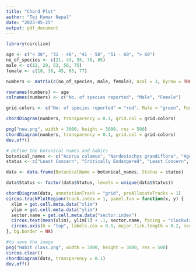 ```yaml
---
title: "Chord Plot"
author: "Tej Kumar Nepal"
date: "2023-05-25"
output: pdf_document
---
```


```r
library(circlize)

age <- c("< 30", "31 - 40", "41 - 50", "51 - 60", "> 60")
no_of_species <- c(21, 43, 55, 70, 85)
male <- c(12, 29, 53, 56, 75)
female <- c(18, 36, 45, 65, 77)

numbers <- matrix(c(no_of_species, male, female), ncol = 3, byrow = TRUE)

rownames(numbers) <- age
colnames(numbers) <- c("No. of species reported", "Male", "Female")

grid.colors <- c("No. of species reported" = "red", Male = "green", Female = "blue")

chordDiagram(numbers, transparency = 0.1, grid.col = grid.colors)
```
```r
png("new.png", width = 3000, height = 3000, res = 500)
chordDiagram(numbers, transparency = 0.1, grid.col = grid.colors)
dev.off()
```

```r
# Define the botanical names and habits
botanical_names <- c("Acorus calamus", "Nardostachys grandiflora", "Ageratum conyzoides", "Artemisia indica", "Eupatorium adenophorum", "Fagopyrum dibotrys", "Cyathocline purpurea", "Bidens pilosa", "Astilbe rivularis", "Bauhinia vahlii", "Cardamine hirsuta", "Schima wallichii", "Ocimum tenuiflorum", "Aloe vera", "Cannabis sativa", "Drymaria diandra", "Rubia manjith", "Swertia chirata", "Abrus precatorius", "Rubia cordifolia", "Garcinia cowa", "Ficus benjamina", "Ficus religiosa", "Ficus benghalensis", "Ficus auriculata", "Ficus semicordata", "Artocarpus heterophyllus", "Morus australis", "Osbeckia crinita", "Nephrolepis tuberosa", "Colocasia esculenta", "Diplazium esculentum", "Bergenia ciliata", "Curcuma longa", "Zanthoxylum armatum", "Piper mullesua", "Girardinia diversifolia", "Elatostema lineolatum", "Rubus ellipticus", "Prunus persica", "Oroxylum indicum", "Phytolacca acinosa", "Lindernia anagallis", "Lobelia nummularia", "Mangifera indica", "Phyllanthus emblica", "Euphorbia hirta", "Piper longum", "Ziziphus mauritiana", "Momordica charantia", "Dioscorea bulbifera", "Entada pursaetha", "Tamarindus indica", "Juglans regia", "Moringa oleifera", "Picrorhiza kurroa", "Cynodon dactylon", "Punica granatum", "Amomum subulatum", "Alnus nepalensis", "Zingiber officinate", "Senna tora", "Selaginella delicatula", "Choerospondias axillaris", "Rhus chinensis", "Aquilaria malaccensis", "Cinnamomum tamala", "Bauhinia variegata", "Mentha spicata", "Oxalis corniculata", "Rumex nepalensis")
status <- c("Least Concern", "Critically Endangered", "Least Concern", "Least Concern", "Least Concern", "Least Concern", "Least Concern", "Not Evaluated", "Not Evaluated", "Not Evaluated", "Not Evaluated", "Least Concern", "Least Concern", "Not Evaluated", "Not Evaluated", "Not Evaluated", "Not Evaluated", "Critically Endangered", "Not Evaluated", "Not Evaluated", "Not Evaluated", "Least Concern", "Not Evaluated", "Not Evaluated", "Least Concern", "Least Concern", "Not Evaluated", "Not Evaluated", "Data Deficient", "Not Evaluated", "Not Evaluated", "Not Evaluated", "Least Concern", "Data Deficient", "Least Concern", "Not Evaluated", "Not Evaluated", "Not Evaluated", "Least Concern", "Data Deficient", "Not Evaluated", "Not Evaluated", "Least Concern", "Not Evaluated", "Least Concern", "Least Concern", "Not Evaluated", "Not Evaluated", "Least Concern", "Not Evaluated", "Not Evaluated", "Data Deficient", "Not Evaluated", "Not Evaluated", "Least Concern", "Endangered", "Not Evaluated", "Least Concern", "Data Deficient", "Not Evaluated", "Data Deficient", "Not Evaluated", "Not Evaluated", "Least Concern", "Least Concern", "Critically Endangered", "Not Evaluated", "Least Concern", "Least Concern", "Not Evaluated", "Not Evaluated")

data <- data.frame(BotanicalName = botanical_names, Status = status)

data$Status <- factor(data$Status, levels = unique(data$Status))

chordDiagram(data, annotationTrack = "grid", preAllocateTracks = 1)
circos.trackPlotRegion(track.index = 1, panel.fun = function(x, y) {
  xlim = get.cell.meta.data("xlim")
  ylim = get.cell.meta.data("ylim")
  sector.name = get.cell.meta.data("sector.index")
  circos.text(mean(xlim), ylim[1] + .1, sector.name, facing = "clockwise", niceFacing = TRUE, adj = c(0, 0.5), cex = 0.6) # Adjust the font size with the 'cex' parameter
  circos.axis(h = "top", labels.cex = 0.5, major.tick.length = 0.2, sector.index = sector.name, track.index = 2)
}, bg.border = NA)

#to save the image
png("Habit class.png", width = 3000, height = 3000, res = 500)
circos.clear()
chordDiagram(data, transparency = 0.1)
dev.off()
```
